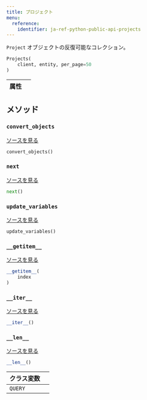 ```yaml
---
title: プロジェクト
menu:
  reference:
    identifier: ja-ref-python-public-api-projects
---
```


<Card title="View the source code" href="https://www.github.com/wandb/wandb/tree/637bddf198525810add5804059001b1b319d6ad1/wandb/apis/public/projects.py#L20-L76" icon="github"/>

`Project` オブジェクトの反復可能なコレクション。

```python
Projects(
    client, entity, per_page=50
)
```

| 属性 |  |
| :--- | :--- |

## メソッド

### `convert_objects`

[ソースを見る](https://www.github.com/wandb/wandb/tree/637bddf198525810add5804059001b1b319d6ad1/wandb/apis/public/projects.py#L69-L73)

```python
convert_objects()
```

### `next`

[ソースを見る](https://www.github.com/wandb/wandb/tree/637bddf198525810add5804059001b1b319d6ad1/wandb/apis/paginator.py#L72-L79)

```python
next()
```

### `update_variables`

[ソースを見る](https://www.github.com/wandb/wandb/tree/637bddf198525810add5804059001b1b319d6ad1/wandb/apis/paginator.py#L52-L53)

```python
update_variables()
```

### `__getitem__`

[ソースを見る](https://www.github.com/wandb/wandb/tree/637bddf198525810add5804059001b1b319d6ad1/wandb/apis/paginator.py#L65-L70)

```python
__getitem__(
    index
)
```

### `__iter__`

[ソースを見る](https://www.github.com/wandb/wandb/tree/637bddf198525810add5804059001b1b319d6ad1/wandb/apis/paginator.py#L26-L28)

```python
__iter__()
```

### `__len__`

[ソースを見る](https://www.github.com/wandb/wandb/tree/637bddf198525810add5804059001b1b319d6ad1/wandb/apis/paginator.py#L30-L35)

```python
__len__()
```

| クラス変数 |  |
| :--- | :--- |
|  `QUERY`<a id="QUERY"></a> |   |